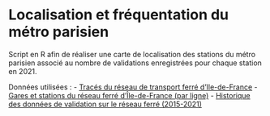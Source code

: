 # Localisation et fréquentation du métro parisien

Script en R afin de réaliser une carte de localisation des stations du métro parisien associé au nombre de validations enregistrées pour chaque station en 2021.

Données utilisées : 
- [Tracés du réseau de transport ferré d'Ile-de-France](https://data.iledefrance-mobilites.fr/explore/dataset/traces-du-reseau-ferre-idf/information/)
- [Gares et stations du réseau ferré d'Île-de-France (par ligne)](https://data.iledefrance-mobilites.fr/explore/dataset/emplacement-des-gares-idf/table/)
- [Historique des données de validation sur le réseau ferré (2015-2021)](https://data.iledefrance-mobilites.fr/explore/dataset/histo-validations-reseau-ferre/information/)

